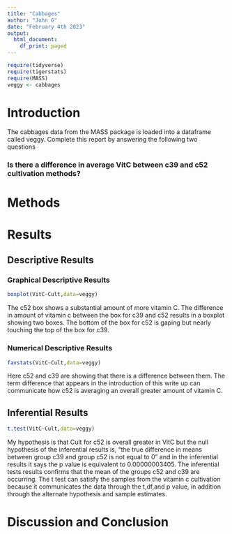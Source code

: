 ```yaml
---
title: "Cabbages"
author: "John G"
date: "February 4th 2023"
output:
  html_document:
    df_print: paged
---
```


```r
require(tidyverse)
require(tigerstats)
require(MASS)
veggy <- cabbages
```

# Introduction

<!--In this section you explain what you are trying to show.  Where did the data come from?  What is the research or other question you are trying to answer?!-->
 The cabbages data from the MASS package is loaded into a dataframe called veggy. Complete this report by answering the following two questions  
 
### Is there a difference in average VitC between c39 and c52 cultivation methods?  

# Methods

<!--Decide on your methods:  use "variable analysis" or other appropriate descriptors.  Make sure to choose at least one graphical method and at least one numerical method.!-->

# Results

<!--Divide this section into two sub-sections:  One for your descriptive  results and one for your inferential results.!-->

## Descriptive Results

### Graphical Descriptive Results

<!--Graphical results here.  Make sure to show your code.  Provide appropriate labels for axes, giving units if possible, and provide a good title for the graph, too.  Use the graphical results to describe the patterns if any that exist in the data as focused toward the research question!-->

```r
boxplot(VitC~Cult,data=veggy)
```


The c52 box shows a substantial amount of more vitamin C. The difference in amount of vitamin c between the box for c39 and c52 results in a boxplot showing two boxes. The bottom of the box for c52 is gaping but nearly touching the top of the box for c39.      


### Numerical Descriptive Results

<!--Numerical results go here. Use the numerical results to describe the patterns if any that exist in the data as focused toward the research question!-->

```r
favstats(VitC~Cult,data=veggy)
```


Here c52 and c39 are showing that there is a difference between them. The term difference that appears in the introduction of this write up can communicate how c52 is averaging an overall greater amount of vitamin C.   


## Inferential Results

<!--State hypothesis clearly.  Make sure your discussion of the inferential test covers all the aspects that the test output produces, such as test statistic, p-value etc.  Make a decision about the null hypothesis, explain the assumptions on which the selected test/procedure was based, and why the chosen procedure satisfys the assumptions and is appropriate to answer the research question!-->

```r
t.test(VitC~Cult,data=veggy)
```


My hypothesis is that Cult for c52 is overall greater in VitC but the null hypothesis of the inferential results is, "the true difference in means between group c39 and group c52 is not equal to 0" and in the inferential results it says the p value is equivalent to 0.00000003405. The inferential tests results confirms that the mean of the groups c52 and c39 are occurring. The t test can satisfy the samples from the vitamin c cultivation because it communicates the data through the t,df,and p value, in addition through the alternate hypothesis and sample estimates.             



# Discussion and Conclusion

<!--Discussion and conclusion here.  If you found a relationship be sure to consider whether the relationship occurs because one of the variavbles causes the other, or whether they perhasps are related for some other reason.  Watch the chapter 6 videos from the GeorgeTown videos collection.!-->

